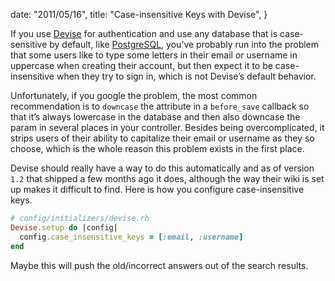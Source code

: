 
  date: "2011/05/16",
  title: "Case-insensitive Keys with Devise",
}


If you use [Devise][devise] for authentication and use any database that is case-sensitive by default, like [PostgreSQL][postgresql], you’ve probably run into the problem that some users like to type some letters in their email or username in uppercase when creating their account, but then expect it to be case-insensitive when they try to sign in, which is not Devise’s default behavior.

Unfortunately, if you google the problem, the most common recommendation is to `downcase` the attribute in a `before_save` callback so that it’s always lowercase in the database and then also downcase the param in several places in your controller. Besides being overcomplicated, it strips users of their ability to capitalize their email or username as they so choose, which is the whole reason this problem exists in the first place.

Devise should really have a way to do this automatically and as of version `1.2` that shipped a few months ago it does, although the way their wiki is set up makes it difficult to find. Here is how you configure case-insensitive keys.

```ruby
# config/initializers/devise.rb
Devise.setup do |config|
  config.case_insensitive_keys = [:email, :username]
end
```

Maybe this will push the old/incorrect answers out of the search results.

[devise]: https://github.com/plataformatec/devise
[postgresql]: https://postgresql.org
